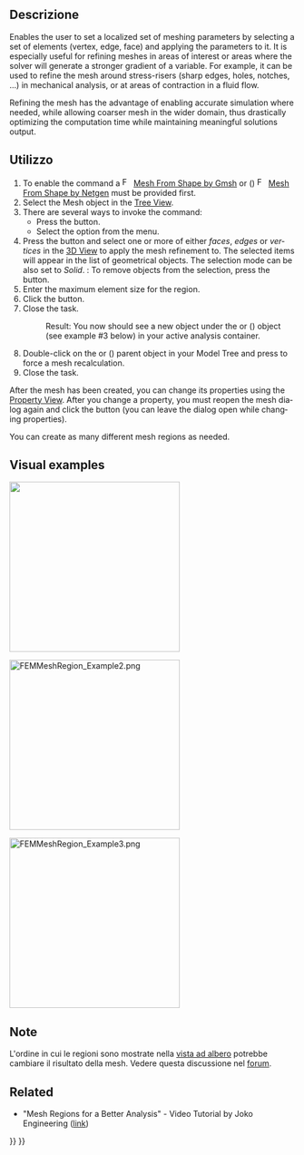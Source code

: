 <languages/>

{{Docnav/it|[[FEM_MeshBoundaryLayer/it|Strato limite di mesh FEM]]|[[FEM_MeshGroup/it|Gruppo di mesh FEM]]|[[FEM_Workbench/it|FEM]]|IconL=Fem-femmesh-boundary-layer.svg|IconC=Workbench_FEM.svg|IconR=FEM_MeshGroup.png}}

<div class="mw-translate-fuzzy">
{{GuiCommand/it|Name=FEM_MeshRegion|Name/it=FEM MeshRegion|MenuLocation= Mesh → FEM Mesh region||Workbenches=[[FEM_Workbench/it|FEM]]|Shortcut=|SeeAlso=[[FEM_tutorial/it|Tutorial FEM]]}}
</div>

<span id="Description"></span>
==Descrizione==

<div lang="en" dir="ltr" class="mw-content-ltr">
Enables the user to set a localized set of meshing parameters by selecting a set of elements (vertex, edge, face) and applying the parameters to it. It is especially useful for refining meshes in areas of interest or areas where the solver will generate a stronger gradient of a variable. For example, it can be used to refine the mesh around stress-risers (sharp edges, holes, notches, …) in mechanical analysis, or at areas of contraction in a fluid flow.
</div>

<div lang="en" dir="ltr" class="mw-content-ltr">
Refining the mesh has the advantage of enabling accurate simulation where needed, while allowing coarser mesh in the wider domain, thus drastically optimizing the computation time while maintaining meaningful solutions output.
</div>

<span id="Usage"></span>
==Utilizzo==

<div lang="en" dir="ltr" class="mw-content-ltr">
# To enable the command a [[Image:FEM_MeshGmshFromShape.svg|16px]] [[FEM_MeshGmshFromShape|Mesh From Shape by Gmsh]] or ({{VersionPlus|1.1}}) [[Image:FEM_MeshNetgenFromShape.svg|16px]] [[FEM_MeshNetgenFromShape|Mesh From Shape by Netgen]] must be provided first.
# Select the Mesh object in the [[Tree_View|Tree View]].
# There are several ways to invoke the command:
#* Press the {{Button|[[Image:FEM_MeshRegion.svg|16px]] [[FEM_MeshRegion|Mesh Refinement]]}} button.
#* Select the {{MenuCommand|Mesh → [[Image:FEM_MeshRegion.svg|16px]] Mesh Refinement}} option from the menu.
# Press the {{Button|Add}} button and select one or more of either ''faces'', ''edges'' or ''vertices'' in the [[3D_View|3D View]] to apply the mesh refinement to. The selected items will appear in the list of geometrical objects. The selection mode can be also set to ''Solid''. {{Version|1.1}}: To remove objects from the selection, press the {{Button|Remove}} button.
# Enter the maximum element size for the region.
# Click the {{Button|OK}} button.
# Close the task.
#: Result: You now should see a new {{incode|FEMMeshRegion}} object under the {{incode|FEMMeshGmsh}} or ({{VersionPlus|1.1}}) {{incode|FEMMeshNetgen}} object (see example #3 below) in your active analysis container.
# Double-click on the {{incode|FEMMeshGmsh}} or ({{VersionPlus|1.1}}) {{incode|FEMMeshNetgen}} parent object in your Model Tree and press {{Button|Apply}} to force a mesh recalculation.
# Close the task.
</div>

<div lang="en" dir="ltr" class="mw-content-ltr">
After the mesh has been created, you can change its properties using the [[Property_View|Property View]]. After you change a property, you must reopen the mesh dialog again and click the {{Button|Apply}} button (you can leave the dialog open while changing properties).
</div>

<div lang="en" dir="ltr" class="mw-content-ltr">
You can create as many different mesh regions as needed.
</div>

<div lang="en" dir="ltr" class="mw-content-ltr">
==Visual examples==
</div> 

<div lang="en" dir="ltr" class="mw-content-ltr">
[[File:FEMMeshRegion_Example1.png|300px|]]
{{Caption|Example 1: The initial coarse FEM Mesh by GMSH}}
</div>


<div lang="en" dir="ltr" class="mw-content-ltr">
[[File:FEMMeshRegion_Example2.png|300px]]
{{Caption|Example 2: After applying a Mesh refinement using two FEM Mesh Region objects, the large hole is refined to a maximum element size of 3 mm, the smaller hole is refined to 1 mm}}
</div>

<div lang="en" dir="ltr" class="mw-content-ltr">
[[File:FEMMeshRegion_Example3.png|300px]]
{{Caption|Example 3: A simple example of the resulting Model Tree}}
</div>

<span id="Notes"></span>
==Note==

L'ordine in cui le regioni sono mostrate nella [[Tree view/it|vista ad albero]] potrebbe cambiare il risultato della mesh. Vedere questa discussione nel [https://forum.freecad.org/viewtopic.php?f=18&t=41955 forum].

<div lang="en" dir="ltr" class="mw-content-ltr">
==Related==
</div>

<div lang="en" dir="ltr" class="mw-content-ltr">
* "Mesh Regions for a Better Analysis" - Video Tutorial by Joko Engineering ([https://www.youtube.com/watch?v=X5RVe2SDPvw link])
</div>


{{Docnav/it|[[FEM_MeshBoundaryLayer/it|Strato limite di mesh FEM]]|[[FEM_MeshGroup/it|Gruppo di mesh FEM]]|[[FEM_Workbench/it|FEM]]|IconL=Fem-femmesh-boundary-layer.svg|IconC=Workbench_FEM.svg|IconR=FEM_MeshGroup.png}}

{{FEM_Tools_navi{{#translation:}}}}
{{Userdocnavi{{#translation:}}}}